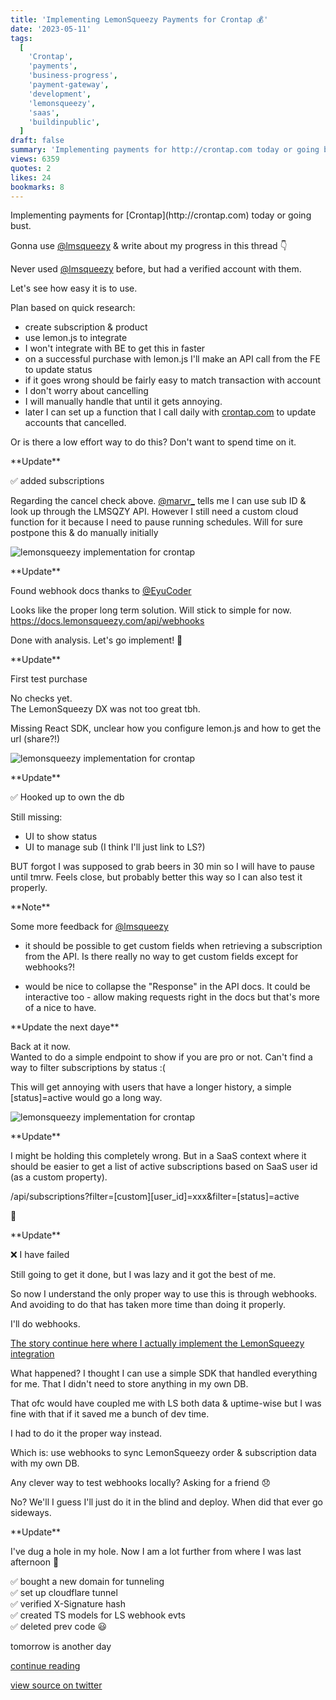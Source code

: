 ```yaml
---
title: 'Implementing LemonSqueezy Payments for Crontap 💰'
date: '2023-05-11'
tags:
  [
    'Crontap',
    'payments',
    'business-progress',
    'payment-gateway',
    'development',
    'lemonsqueezy',
    'saas',
    'buildinpublic',
  ]
draft: false
summary: 'Implementing payments for http://crontap.com today or going bust. Gonna use @lmsqueezy & write about my progress in this thread 👇'
views: 6359
quotes: 2
likes: 24
bookmarks: 8
---
```


<ContentPieceWrapper>
Implementing payments for [Crontap](http://crontap.com) today or going bust.

Gonna use [@lmsqueezy](https://twitter.com/@lmsqueezy) & write about my progress in this thread 👇

</ContentPieceWrapper>

<ContentPieceWrapper>

Never used
[@lmsqueezy](https://twitter.com/@lmsqueezy) before, but had a verified account with them.

Let's see how easy it is to use.

Plan based on quick research:

- create subscription & product
- use lemon.js to integrate
- I won't integrate with BE to get this in faster
- on a successful purchase with lemon.js I'll make an API call from the FE to update status
- if it goes wrong should be fairly easy to match transaction with account
- I don't worry about cancelling
- I will manually handle that until it gets annoying.
- later I can set up a function that I call daily with [crontap.com](https://crontap.com) to update accounts that cancelled.

Or is there a low effort way to do this?
Don't want to spend time on it.

</ContentPieceWrapper>

<ContentPieceWrapper>
**Update**

✅ added subscriptions <br/>

Regarding the cancel check above.
[@marvr\_](https://twitter.com/@marvr_)
tells me I can use sub ID & look up through the LMSQZY API.
However I still need a custom cloud function for it because I need to pause running schedules.
Will for sure postpone this & do manually initially

![lemonsqueezy implementation for crontap](/static/images/lemonsqueezy-implementation-for-crontap.jpeg)

</ContentPieceWrapper>

<ContentPieceWrapper>
**Update**

Found webhook docs thanks to
[@EyuCoder](https://twitter.com/@EyuCoder)

Looks like the proper long term solution. Will stick to simple for now.
https://docs.lemonsqueezy.com/api/webhooks

Done with analysis. Let's go implement! 🚀

</ContentPieceWrapper>

<ContentPieceWrapper>
**Update**

First test purchase

No checks yet.<br/>
The LemonSqueezy DX was not too great tbh.

Missing React SDK, unclear how you configure lemon.js and how to get the url (share?!)

![lemonsqueezy implementation for crontap](/static/images/lemonsqueezy-implementation-for-crontap-1.jpeg)

</ContentPieceWrapper>

<ContentPieceWrapper>
**Update**

✅ Hooked up to own the db

Still missing:

- UI to show status
- UI to manage sub (I think I'll just link to LS?)

BUT forgot I was supposed to grab beers in 30 min so I will have to pause until tmrw.
Feels close, but probably better this way so I can also test it properly.

</ContentPieceWrapper>

<ContentPieceWrapper>
**Note**

Some more feedback for
[@lmsqueezy](https://twitter.com/@lmsqueezy)

- it should be possible to get custom fields when retrieving a subscription from the API. Is there really no way to get custom fields except for webhooks?!

- would be nice to collapse the "Response" in the API docs. It could be interactive too - allow making requests right in the docs but that's more of a nice to have.

</ContentPieceWrapper>

<ContentPieceWrapper>
**Update the next daye**

Back at it now.<br/>
Wanted to do a simple endpoint to show if you are pro or not. Can't find a way to filter subscriptions by status :(

This will get annoying with users that have a longer history, a simple [status]=active would go a long way.

![lemonsqueezy implementation for crontap](/static/images/lemonsqueezy-implementation-for-crontap-2.jpeg)

</ContentPieceWrapper>

<ContentPieceWrapper>
**Update**

I might be holding this completely wrong.
But in a SaaS context where it should be easier to get a list of active subscriptions based on SaaS user id (as a custom property).

/api/subscriptions?filter=[custom][user_id]=xxx&filter=[status]=active

💸

</ContentPieceWrapper>

<ContentPieceWrapper>
**Update**

❌ I have failed

Still going to get it done, but I was lazy and it got the best of me.

So now I understand the only proper way to use this is through webhooks. And avoiding to do that has taken more time than doing it properly.

I'll do webhooks.

[The story continue here where I actually implement the LemonSqueezy integration](/articles/thoughts/crontap-payments-implementation-where-i-actually-finish)

</ContentPieceWrapper>

<ContentPieceWrapper>
What happened?
I thought I can use a simple SDK that handled everything for me. That I didn't need to store anything in my own DB.

That ofc would have coupled me with LS both data & uptime-wise but I was fine with that if it saved me a bunch of dev time.

I had to do it the proper way instead.

</ContentPieceWrapper>

<ContentPieceWrapper>
Which is: use webhooks to sync LemonSqueezy order & subscription data with my own DB.

Any clever way to test webhooks locally? Asking for a friend 😞

No? We'll I guess I'll just do it in the blind and deploy. When did that ever go sideways.

</ContentPieceWrapper>

<ContentPieceWrapper>
**Update**

I've dug a hole in my hole.
Now I am a lot further from where I was last afternoon 🤣

✅ bought a new domain for tunneling<br/>
✅ set up cloudflare tunnel<br/>
✅ verified X-Signature hash<br/>
✅ created TS models for LS webhook evts<br/>
✅ deleted prev code 😃

tomorrow is another day

</ContentPieceWrapper>

[continue reading](/articles/thoughts/crontap-payments-implementation-where-i-actually-finish)

[view source on twitter](https://twitter.com/d4m1n/status/1656542076799000577)
